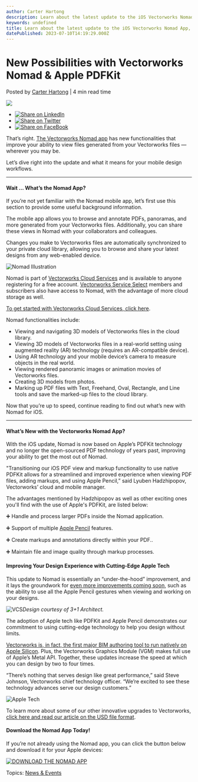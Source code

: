 ```yaml
---
author: Carter Hartong
description: Learn about the latest update to the iOS Vectorworks Nomad App, utilizing Apple’s PDFKit.
keywords: undefined
title: Learn about the latest update to the iOS Vectorworks Nomad App, utilizing Apple’s PDFKit. 
datePublished: 2023-07-10T14:19:29.000Z
---
```

  

# New Possibilities with Vectorworks Nomad & Apple PDFKit

 Posted by [Carter Hartong](https://blog.vectorworks.net/author/carter-hartong) | 4 min read time 

![](https://blog.vectorworks.net/hubfs/Blog%20Images/230629_Nomad%20Apple%20PDFKit/blog-1440x800_NOMAD%20Hero-2.png) 

* [![Share on LinkedIn](https://2659751.fs1.hubspotusercontent-na1.net/hubfs/2659751/michaelDemo/share-LI.png)](http://www.linkedin.com/shareArticle?mini=true&url=https%3A%2F%2Fblog.vectorworks.net%2Fusing-apple-tech-to-streamline-mobile-pdf-workflows)
* [![Share on Twitter](https://2659751.fs1.hubspotusercontent-na1.net/hubfs/2659751/michaelDemo/share-TW.png)](https://www.twitter.com/share?text=New%20Possibilities%20with%20Vectorworks%20Nomad%20&%20Apple%20PDFKit&url=https%3A%2F%2Fblog.vectorworks.net%2Fusing-apple-tech-to-streamline-mobile-pdf-workflows&via=PMGTweets)
* [![Share on FaceBook](https://2659751.fs1.hubspotusercontent-na1.net/hubfs/2659751/michaelDemo/share-FB.png)](https://www.facebook.com/sharer/sharer.php?u=https%3A%2F%2Fblog.vectorworks.net%2Fusing-apple-tech-to-streamline-mobile-pdf-workflows)

That’s right. [The Vectorworks Nomad app](https://apps.apple.com/app/vectorworks-nomad/id506706850) has new functionalities that improve your ability to view files generated from your Vectorworks files — wherever you may be.

Let’s dive right into the update and what it means for your mobile design workflows.

---

#### Wait … What’s the Nomad App?

If you’re not yet familiar with the Nomad mobile app, let’s first use this section to provide some useful background information.

The mobile app allows you to browse and annotate PDFs, panoramas, and more generated from your Vectorworks files. Additionally, you can share these views in Nomad with your collaborators and colleagues. 

Changes you make to Vectorworks files are automatically synchronized to your private cloud library, allowing you to browse and share your latest designs from any web-enabled device.

![Nomad Illustration](https://blog.vectorworks.net/hs-fs/hubfs/Blog%20Images/230629_Nomad%20Apple%20PDFKit/Nomad%20Illustration.png?width=332&height=184&name=Nomad%20Illustration.png)

Nomad is part of [Vectorworks Cloud Services](https://www.vectorworks.net/cloud-services) and is available to anyone registering for a free account. [Vectorworks Service Select](https://www.vectorworks.net/service-select) members and subscribers also have access to Nomad, with the advantage of more cloud storage as well. 

[To get started with Vectorworks Cloud Services, click here](https://sso.vectorworks.net/accounts/login/?next=https%3A%2F%2Fcloud.vectorworks.net%2Fportal%2Ffiles%2Fhome%2F).

Nomad functionalities include:

* Viewing and navigating 3D models of Vectorworks files in the cloud library.
* Viewing 3D models of Vectorworks files in a real-world setting using augmented reality (AR) technology (requires an AR-compatible device).
* Using AR technology and your mobile device’s camera to measure objects in the real world.
* Viewing rendered panoramic images or animation movies of Vectorworks files.
* Creating 3D models from photos.
* Marking up PDF files with Text, Freehand, Oval, Rectangle, and Line tools and save the marked-up files to the cloud library.

Now that you’re up to speed, continue reading to find out what’s new with Nomad for iOS.

---

#### What’s New with the Vectorworks Nomad App?

With the iOS update, Nomad is now based on Apple’s PDFKit technology and no longer the open-sourced PDF technology of years past, improving your ability to get the most out of Nomad. 

"Transitioning our iOS PDF view and markup functionality to use native PDFKit allows for a streamlined and improved experience when viewing PDF files, adding markups, and using Apple Pencil,” said Lyuben Hadzhipopov, Vectorworks’ cloud and mobile manager.

The advantages mentioned by Hadzhipopov as well as other exciting ones you'll find with the use of Apple's PDFKit, are listed below:

➕ Handle and process larger PDFs inside the Nomad application.

➕ Support of multiple [Apple Pencil](https://www.apple.com/apple-pencil/?afid=p238%7CsraIMFAgF-dc%5Fmtid%5F1870765e38482%5Fpcrid%5F648918799862%5Fpgrid%5F76054337646%5Fpntwk%5Fg%5Fpchan%5F%5Fpexid%5F%5F&cid=aos-us-kwgo-btb-applepencil--slid---product-) features.

➕ Create markups and annotations directly within your PDF..

➕ Maintain file and image quality through markup processes.

#### Improving Your Design Experience with Cutting-Edge Apple Tech

This update to Nomad is essentially an “under-the-hood” improvement, and it lays the groundwork for [even more improvements coming soon](https://www.vectorworks.net/public-roadmap), such as the ability to use all the Apple Pencil gestures when viewing and working on your designs. 

![VCS](https://blog.vectorworks.net/hs-fs/hubfs/Blog%20Images/230629_Nomad%20Apple%20PDFKit/VCS.jpg?width=936&height=614&name=VCS.jpg)_Design courtesy of 3+1 Architect._

The adoption of Apple tech like PDFKit and Apple Pencil demonstrates our commitment to using cutting-edge technology to help you design without limits.

[Vectorworks is, in fact, the first major BIM authoring tool to run natively on Apple Silicon](../../../net/vectorworks/blog/5-things-the-new-macos-big-sur-optimized-with-m1-brings-to-vectorworks.html). Plus, the Vectorworks Graphics Module (VGM) makes full use of Apple’s Metal API. Together, these updates increase the speed at which you can design by two to four times.

“There’s nothing that serves design like great performance,” said Steve Johnson, Vectorworks chief technology officer. “We’re excited to see these technology advances serve our design customers.” 

![Apple Tech](https://blog.vectorworks.net/hs-fs/hubfs/Blog%20Images/230629_Nomad%20Apple%20PDFKit/Apple%20Tech.png?width=1440&height=739&name=Apple%20Tech.png)

To learn more about some of our other innovative upgrades to Vectorworks, [click here and read our article on the USD file format](../../../net/vectorworks/blog/new-possibilities-for-digital-content-exchange-with-usd-format.html).

#### Download the Nomad App Today!

If you’re not already using the Nomad app, you can click the button below and download it for your Apple devices:

[![DOWNLOAD THE NOMAD APP](https://no-cache.hubspot.com/cta/default/3018241/2604b215-b517-4340-89eb-3b2a2e82ee0f.png)](https://cta-redirect.hubspot.com/cta/redirect/3018241/2604b215-b517-4340-89eb-3b2a2e82ee0f) 

 Topics: [News & Events](https://blog.vectorworks.net/topic/news-events) 

  